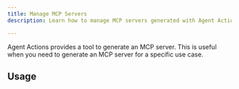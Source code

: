 ```yaml
---
title: Manage MCP Servers
description: Learn how to manage MCP servers generated with Agent Actions.

---
```


Agent Actions provides a tool to generate an MCP server. This is useful when you need to generate an MCP server for a specific use case.

## Usage
